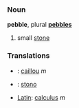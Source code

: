 ===Noun===
'''pebble''', plural '''[[pebbles]]'''

# small [[stone]]

===Translations===

* {{fr}} : [[caillou]] ''m''
* {{io}} : [[stono]]
*[[Latin]]: [[calculus]] ''m''